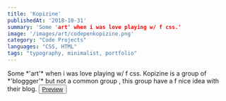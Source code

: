 ```yaml
---
title: 'Kopizine'
publishedAt: '2018-10-31'
summary: 'Some 'art' when i was love playing w/ f css.'
image: '/images/art/codepenkopizine.png'
category: "Code Projects"
languages: "CSS, HTML"
tags: "typography, minimalist, portfolio"
---
```



<Callout type="warning">
  Some *'art'* when i was love playing w/ f css. Kopizine is a group of *'bloggger'* but not a common group , this group have a f nice idea with their blog.
</Callout>
<Button size='sm'>
<a href='https://codepen.io/yourbaemyb/pen/bmPBxr' target='_blank'>Preview</a>
</Button>
